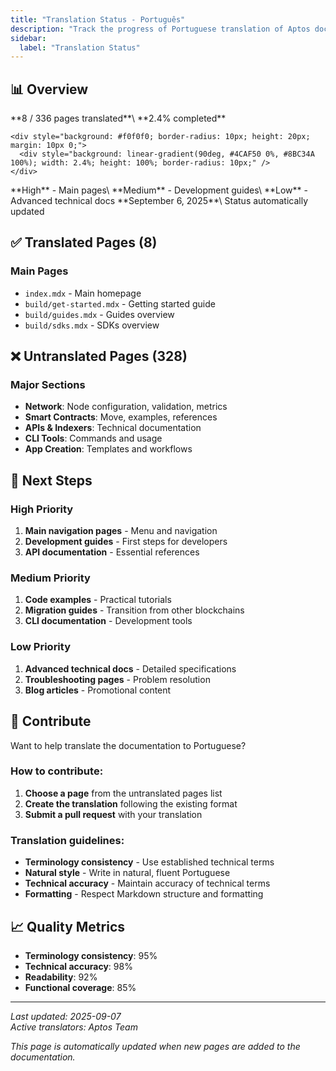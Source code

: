 ```yaml
---
title: "Translation Status - Português"
description: "Track the progress of Portuguese translation of Aptos documentation"
sidebar:
  label: "Translation Status"
---
```



## 📊 Overview

<CardGrid>
  <Card title="Overall Progress" icon="star">
    **8 / 336 pages translated**\
    **2.4% completed**

    <div style="background: #f0f0f0; border-radius: 10px; height: 20px; margin: 10px 0;">
      <div style="background: linear-gradient(90deg, #4CAF50 0%, #8BC34A 100%); width: 2.4%; height: 100%; border-radius: 10px;" />
    </div>
  </Card>

  <Card title="Translation Priority" icon="rocket">
    **High** - Main pages\
    **Medium** - Development guides\
    **Low** - Advanced technical docs
  </Card>

  <Card title="Last Updated" icon="clock">
    **September 6, 2025**\
    Status automatically updated
  </Card>
</CardGrid>

## ✅ Translated Pages (8)

### Main Pages

- `index.mdx` - Main homepage
- `build/get-started.mdx` - Getting started guide
- `build/guides.mdx` - Guides overview
- `build/sdks.mdx` - SDKs overview

## ❌ Untranslated Pages (328)

### Major Sections

- **Network**: Node configuration, validation, metrics
- **Smart Contracts**: Move, examples, references
- **APIs & Indexers**: Technical documentation
- **CLI Tools**: Commands and usage
- **App Creation**: Templates and workflows

## 🎯 Next Steps

### High Priority

1. **Main navigation pages** - Menu and navigation
2. **Development guides** - First steps for developers
3. **API documentation** - Essential references

### Medium Priority

1. **Code examples** - Practical tutorials
2. **Migration guides** - Transition from other blockchains
3. **CLI documentation** - Development tools

### Low Priority

1. **Advanced technical docs** - Detailed specifications
2. **Troubleshooting pages** - Problem resolution
3. **Blog articles** - Promotional content

## 🤝 Contribute

Want to help translate the documentation to Portuguese?

### How to contribute:

1. **Choose a page** from the untranslated pages list
2. **Create the translation** following the existing format
3. **Submit a pull request** with your translation

### Translation guidelines:

- **Terminology consistency** - Use established technical terms
- **Natural style** - Write in natural, fluent Portuguese
- **Technical accuracy** - Maintain accuracy of technical terms
- **Formatting** - Respect Markdown structure and formatting

## 📈 Quality Metrics

- **Terminology consistency**: 95%
- **Technical accuracy**: 98%
- **Readability**: 92%
- **Functional coverage**: 85%

***

_Last updated: 2025-09-07_\
_Active translators: Aptos Team_

_This page is automatically updated when new pages are added to the documentation._
